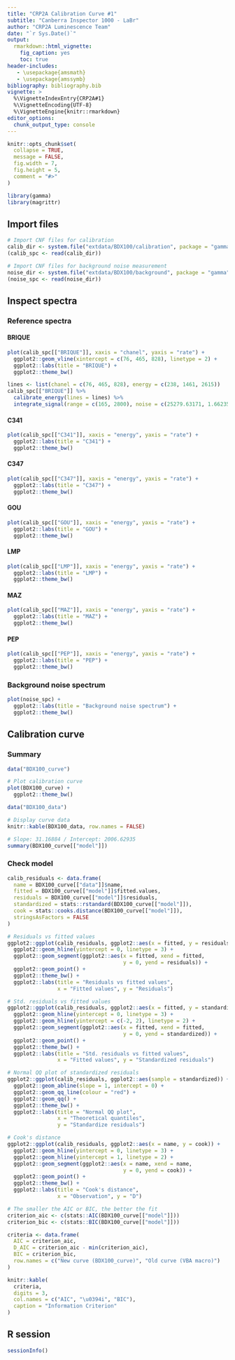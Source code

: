 ```yaml
---
title: "CRP2A Calibration Curve #1"
subtitle: "Canberra Inspector 1000 - LaBr"
author: "CRP2A Luminescence Team"
date: "`r Sys.Date()`"
output:
  rmarkdown::html_vignette:
    fig_caption: yes
    toc: true
header-includes:
   - \usepackage{amsmath}
   - \usepackage{amssymb}
bibliography: bibliography.bib
vignette: >
  %\VignetteIndexEntry{CRP2A#1}
  %\VignetteEncoding{UTF-8}
  %\VignetteEngine{knitr::rmarkdown}
editor_options: 
  chunk_output_type: console
---
```


```r
knitr::opts_chunk$set(
  collapse = TRUE,
  message = FALSE,
  fig.width = 7,
  fig.height = 5,
  comment = "#>"
)
```

```r
library(gamma)
library(magrittr)
```

## Import files
```r
# Import CNF files for calibration
calib_dir <- system.file("extdata/BDX100/calibration", package = "gamma")
(calib_spc <- read(calib_dir))

# Import CNF files for background noise measurement
noise_dir <- system.file("extdata/BDX100/background", package = "gamma")
(noise_spc <- read(noise_dir))
```

## Inspect spectra
### Reference spectra
#### BRIQUE
```r
plot(calib_spc[["BRIQUE"]], xaxis = "chanel", yaxis = "rate") +
  ggplot2::geom_vline(xintercept = c(76, 465, 828), linetype = 2) +
  ggplot2::labs(title = "BRIQUE") +
  ggplot2::theme_bw()
```

```r
lines <- list(chanel = c(76, 465, 828), energy = c(238, 1461, 2615))
calib_spc[["BRIQUE"]] %>%
  calibrate_energy(lines = lines) %>%
  integrate_signal(range = c(165, 2800), noise = c(25279.63171, 1.66235))
```

#### C341
```r
plot(calib_spc[["C341"]], xaxis = "energy", yaxis = "rate") +
  ggplot2::labs(title = "C341") +
  ggplot2::theme_bw()
```

#### C347
```r
plot(calib_spc[["C347"]], xaxis = "energy", yaxis = "rate") +
  ggplot2::labs(title = "C347") +
  ggplot2::theme_bw()
```

#### GOU
```r
plot(calib_spc[["GOU"]], xaxis = "energy", yaxis = "rate") +
  ggplot2::labs(title = "GOU") +
  ggplot2::theme_bw()
```

#### LMP
```r
plot(calib_spc[["LMP"]], xaxis = "energy", yaxis = "rate") +
  ggplot2::labs(title = "LMP") +
  ggplot2::theme_bw()
```

#### MAZ
```r
plot(calib_spc[["MAZ"]], xaxis = "energy", yaxis = "rate") +
  ggplot2::labs(title = "MAZ") +
  ggplot2::theme_bw()
```

#### PEP
```r
plot(calib_spc[["PEP"]], xaxis = "energy", yaxis = "rate") +
  ggplot2::labs(title = "PEP") +
  ggplot2::theme_bw()
```

### Background noise spectrum
```r
plot(noise_spc) +
  ggplot2::labs(title = "Background noise spectrum") +
  ggplot2::theme_bw()
```

## Calibration curve
### Summary
```r
data("BDX100_curve")

# Plot calibration curve
plot(BDX100_curve) +
  ggplot2::theme_bw()
```

```r
data("BDX100_data")

# Display curve data
knitr::kable(BDX100_data, row.names = FALSE)
```

```r
# Slope: 31.16884 / Intercept: 2006.62935
summary(BDX100_curve[["model"]])
```

### Check model
```r
calib_residuals <- data.frame(
  name = BDX100_curve[["data"]]$name,
  fitted = BDX100_curve[["model"]]$fitted.values,
  residuals = BDX100_curve[["model"]]$residuals,
  standardized = stats::rstandard(BDX100_curve[["model"]]),
  cook = stats::cooks.distance(BDX100_curve[["model"]]),
  stringsAsFactors = FALSE
)

# Residuals vs fitted values
ggplot2::ggplot(calib_residuals, ggplot2::aes(x = fitted, y = residuals)) +
  ggplot2::geom_hline(yintercept = 0, linetype = 3) +
  ggplot2::geom_segment(ggplot2::aes(x = fitted, xend = fitted,
                                     y = 0, yend = residuals)) + 
  ggplot2::geom_point() +
  ggplot2::theme_bw() +
  ggplot2::labs(title = "Residuals vs fitted values",
                x = "Fitted values", y = "Residuals")

# Std. residuals vs fitted values
ggplot2::ggplot(calib_residuals, ggplot2::aes(x = fitted, y = standardized)) +
  ggplot2::geom_hline(yintercept = 0, linetype = 3) +
  ggplot2::geom_hline(yintercept = c(-2, 2), linetype = 2) +
  ggplot2::geom_segment(ggplot2::aes(x = fitted, xend = fitted,
                                     y = 0, yend = standardized)) + 
  ggplot2::geom_point() +
  ggplot2::theme_bw() +
  ggplot2::labs(title = "Std. residuals vs fitted values",
                x = "Fitted values", y = "Standardized residuals")

# Normal QQ plot of standardized residuals
ggplot2::ggplot(calib_residuals, ggplot2::aes(sample = standardized)) +
  ggplot2::geom_abline(slope = 1, intercept = 0) +
  ggplot2::geom_qq_line(colour = "red") +
  ggplot2::geom_qq() +
  ggplot2::theme_bw() +
  ggplot2::labs(title = "Normal QQ plot",
                x = "Theoretical quantiles",
                y = "Standardize residuals")

# Cook's distance
ggplot2::ggplot(calib_residuals, ggplot2::aes(x = name, y = cook)) +
  ggplot2::geom_hline(yintercept = 0, linetype = 3) +
  ggplot2::geom_hline(yintercept = 1, linetype = 2) +
  ggplot2::geom_segment(ggplot2::aes(x = name, xend = name,
                                     y = 0, yend = cook)) +
  ggplot2::geom_point() +
  ggplot2::theme_bw() +
  ggplot2::labs(title = "Cook's distance",
                x = "Observation", y = "D")
```

```r
# The smaller the AIC or BIC, the better the fit
criterion_aic <- c(stats::AIC(BDX100_curve[["model"]]))
criterion_bic <- c(stats::BIC(BDX100_curve[["model"]]))

criteria <- data.frame(
  AIC = criterion_aic,
  D_AIC = criterion_aic - min(criterion_aic),
  BIC = criterion_bic,
  row.names = c("New curve (BDX100_curve)", "Old curve (VBA macro)")
)

knitr::kable(
  criteria,
  digits = 3,
  col.names = c("AIC", "\u0394i", "BIC"),
  caption = "Information Criterion"
)
```

## R session
```r
sessionInfo()
```

